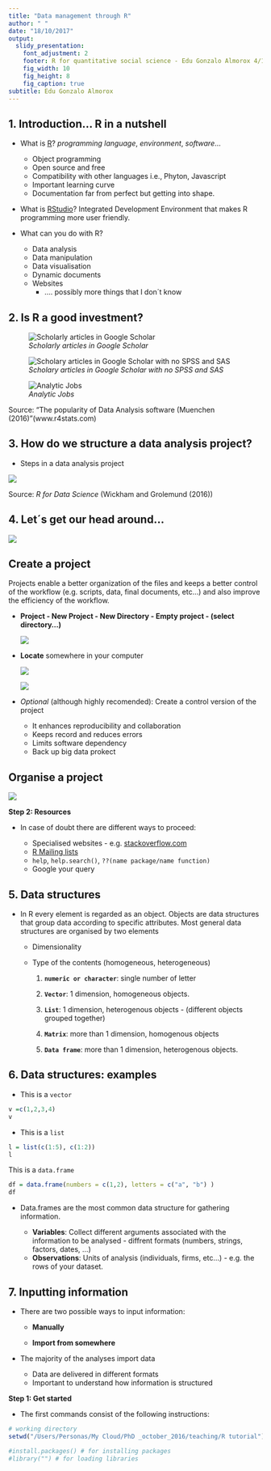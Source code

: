 ```yaml
---
title: "Data management through R"
author: " "
date: "18/10/2017"
output:
  slidy_presentation:
    font_adjustment: 2
    footer: R for quantitative social science - Edu Gonzalo Almorox 4/11/2016
    fig_width: 10
    fig_height: 8
    fig_caption: true
subtitle: Edu Gonzalo Almorox
---
```



## 1. Introduction... R in a nutshell 

- What is [R](https://www.r-project.org)?   _programming language_, _environment_, _software_...

    - Object programming 
    - Open source and free
    - Compatibility with other languages i.e., Phyton, Javascript
    - Important learning curve 
    - Documentation far from perfect but getting into shape.
      
    
- What is [RStudio](https://www.rstudio.com)? Integrated Development Environment that makes R programming more user friendly. 

- What can you do with R?

    - Data analysis
    - Data manipulation
    - Data visualisation
    - Dynamic documents 
    - Websites 
      - .... possibly more things that I don´t know

## 2. Is R a good investment?



![_Scholarly articles in Google Scholar_](http://i0.wp.com/r4stats.com/wp-content/uploads/2012/04/Fig_2d_ScholarlyImpact.png)

![_Scholary articles in Google Scholar with no SPSS and SAS_](http://i0.wp.com/r4stats.com/wp-content/uploads/2012/04/Fig_2e_ScholarlyImpactSubset.png)

![_Analytic Jobs_](https://i0.wp.com/r4stats.com/wp-content/uploads/2017/02/Fig-1a-IndeedJobs-2017.png)

Source: "The popularity of Data Analysis software (Muenchen (2016) "(www.r4stats.com)



## 3. How do we structure a data analysis project?

- Steps in a data analysis project 



![](http://r4ds.had.co.nz/diagrams/data-science.png)

Source: _R for Data Science_ (Wickham and Grolemund (2016))


## 4. Let´s get our head around...



![](../session-01/figures/fig_console.png)




## Create a project

Projects enable a better organization of the files and keeps a better control of the workflow (e.g. scripts, data, final documents, etc...) and also improve the efficiency of the workflow. 

- **Project - New Project - New Directory -  Empty project - (select directory...)**
    
    
    ![](/Users/Personas/Dropbox/PhD/teaching/applied_eco_r/session-01/figures/fig_projects.png)
    
    
- **Locate** somewhere in your computer
   
   ![](../session-01/figures/fig_project1.png)


   ![](../session-01/figures/fig_project2.png)
   
  
  
- _Optional_ (although highly recomended): Create a control version of the project 

    - It enhances reproducibility and collaboration
    - Keeps record and reduces errors 
    - Limits software dependency
    - Back up big data prokect

## Organise a project 

   ![](../session-01/figures/fig_project3.png)


    

**Step 2: Resources**

- In case of doubt there are different ways to proceed: 


     + Specialised websites - e.g. [stackoverflow.com](http://stackoverflow.com/questions/tagged/r)
     + [R Mailing lists](https://www.r-project.org/mail.html)
     + `help`, `help.search()`, `??(name package/name function)`
     + Google your query


## 5. Data structures 

- In R every element is regarded as an object. Objects are data structures that group data according to specific attributes. Most general data structures are organised by two elements

    - Dimensionality 
    - Type of the contents (homogeneous, heterogeneous)
    
      1. **`numeric or character`**: single number of letter
      
      2. **`Vector`**: 1 dimension, homogeneous objects.
      
      3. **`List`**: 1 dimension, heterogenous objects - (different objects grouped together)
      
      3. **`Matrix`**: more than 1 dimension, homogenous objects 
      
      4. **`Data frame`**: more than 1 dimension, heterogenous objects. 
      
  

## 6. Data structures: examples 


* This is a `vector`
```r

v =c(1,2,3,4)
v
```

* This is a `list`
```r

l = list(c(1:5), c(1:2))
l
```

This is a `data.frame`
```r
df = data.frame(numbers = c(1,2), letters = c("a", "b") )
df
```

* Data.frames are the most common data structure for gathering information.

    - **Variables**: Collect different arguments associated with the information to be analysed - diffrent formats (numbers, strings, factors, dates, ...)
    - **Observations**: Units of analysis (individuals, firms, etc...) - e.g. the rows of your dataset.
    

## 7. Inputting information 

-  There are two possible ways to input information: 

     - **Manually**
     
     - **Import from somewhere**

- The majority of the analyses import data 

    - Data are delivered in different formats
    - Important to understand how information is structured 
            
**Step 1: Get started**

- The first commands consist of the following instructions: 

```r

# working directory
setwd("/Users/Personas/My Cloud/PhD _october_2016/teaching/R tutorial") 

#install.packages() # for installing packages 
#library("") # for loading libraries

```

